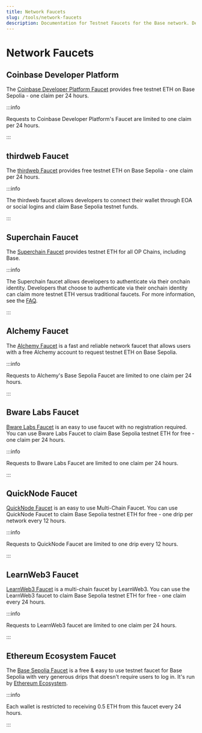 ```yaml
---
title: Network Faucets
slug: /tools/network-faucets
description: Documentation for Testnet Faucets for the Base network. Details how to obtain Base testnet ETH.
---
```







# Network Faucets



## Coinbase Developer Platform

The [Coinbase Developer Platform Faucet](https://portal.cdp.coinbase.com/products/faucet) provides free testnet ETH on Base Sepolia - one claim per 24 hours.

:::info

Requests to Coinbase Developer Platform's Faucet are limited to one claim per 24 hours.

:::



## thirdweb Faucet

The [thirdweb Faucet](https://thirdweb.com/base-sepolia-testnet) provides free testnet ETH on Base Sepolia - one claim per 24 hours.

:::info

The thirdweb faucet allows developers to connect their wallet through EOA or social logins and claim Base Sepolia testnet funds.

:::



## Superchain Faucet

The [Superchain Faucet](https://app.optimism.io/faucet) provides testnet ETH for all OP Chains, including Base.

:::info

The Superchain faucet allows developers to authenticate via their onchain identity. Developers that choose to authenticate via their onchain identity can claim more testnet ETH versus traditional faucets. For more information, see the [FAQ](https://app.optimism.io/faucet).

:::



## Alchemy Faucet

The [Alchemy Faucet](https://basefaucet.com/) is a fast and reliable network faucet that allows users with a free Alchemy account to request testnet ETH on Base Sepolia.

:::info

Requests to Alchemy's Base Sepolia Faucet are limited to one claim per 24 hours.

:::



## Bware Labs Faucet

[Bware Labs Faucet](https://bwarelabs.com/faucets) is an easy to use faucet with no registration required. You can use Bware Labs Faucet to claim Base Sepolia testnet ETH for free - one claim per 24 hours.

:::info

Requests to Bware Labs Faucet are limited to one claim per 24 hours.

:::



## QuickNode Faucet

[QuickNode Faucet](https://faucet.quicknode.com/drip) is an easy to use Multi-Chain Faucet. You can use QuickNode Faucet to claim Base Sepolia testnet ETH for free - one drip per network every 12 hours.

:::info

Requests to QuickNode Faucet are limited to one drip every 12 hours.

:::



## LearnWeb3 Faucet

[LearnWeb3 Faucet](https://learnweb3.io/faucets/base_sepolia) is a multi-chain faucet by LearnWeb3. You can use the LearnWeb3 faucet to claim Base Sepolia testnet ETH for free - one claim every 24 hours.

:::info

Requests to LearnWeb3 faucet are limited to one claim per 24 hours.

:::



## Ethereum Ecosystem Faucet

The [Base Sepolia Faucet](https://www.ethereum-ecosystem.com/faucets/base-sepolia) is a free & easy to use testnet faucet for Base Sepolia with very generous drips that doesn't require users to log in. It's run by [Ethereum Ecosystem](https://www.ethereum-ecosystem.com).

:::info

Each wallet is restricted to receiving 0.5 ETH from this faucet every 24 hours.

:::




<FeedbackWidget />

